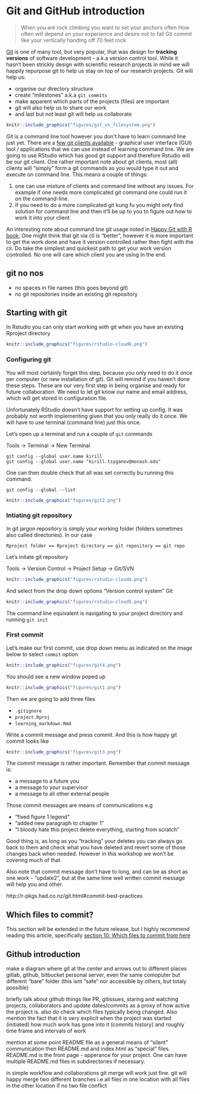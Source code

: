 # Git and GitHub introduction

> When you are rock climbing you want to set your anchors often
> How often will depend on your experience and desire not to fall
> Git commit like your vertically handing off 70 feet rock

[Git](https://git-scm.com/doc) is one of many tool, but very popular, that was design for **tracking versions** of software development - a.k.a version control tool. While it hasn't been strickly design with scientific research projects in mind we will happily repurpose git to help us stay on top of our research projects. Git will help us:

- organise our directory structure
- create "milestones" a.k.a `git commits`
- make apparent which parts of the projects (files) are important
- git will also help us to share our work
- and last but not least git will help us collaborate

```r
knitr::include_graphics("figures/git_vs_filesystem.png")
```

Git is a command line tool however you don't have to learn command line just yet. There are a [few git clients available](https://happygitwithr.com/git-client.html) - graphical user interface (GUI) tool / applications that we can use instead of learning command line. We are going to use RStudio which has good git support and therefore Rstudio will be our git client. One rather important note about git clients, most (all) clients will "simply" form a git commands as you would type it out and execute on command line. This means a couple of things:

1. one can use mixture of clients and command line without any issues. For example if one needs more complicated git command one could run it on the command-line.
2. if you need to do a more complicated git kung fu you might only find solution for command line and then it'll be up to you to figure out how to work it into your client

An interesting note about command line git usage noted in [Happy Git with R book](https://happygitwithr.com/git-client.html); One might think that git via cli is "better", however it is more important to get the work done and have it version controlled rather then fight with the cli. Do take the simplest and quickest path to get your work version controlled. No one will care which client you are using in the end.

## git no nos

- no spaces in file names (this goes beyond git)
- no git repositories inside an existing git repository

## Starting with git

In Rstudio you can only start working with git when you have an existing Rproject directory

```r
knitr::include_graphics("figures/rstudio-cloud6.png")
```

### Configuring git

You will most certainly forget this step, because you only need to do it once per computer (or new installation of git). Git will remind if you haven't done these steps.
These are our very first step in being organise and ready for future collaboration. We need to let git know our name and email address, which will get stored in configuration file.

Unfortunately RStudio doesn't have support for setting up config. It was probably not worth implementing given that you only really do it once. We will have to use terminal (command line) just this once.

Let's open up a terminal and run a couple of `git` commands

Tools -> Terminal -> New Terminal

```
git config --global user.name kirill
git config --global user.name "kirill.tsyganov@monash.edu"
```

One can then double check that all was set correctly bu running this command.

```
git config --global --list
```

```r
knitr::include_graphics("figures/git2.png")
```

### Intiating git repository

In git jargon repository is simply your working folder (folders sometimes also called directories). In our case

`Rproject folder == Rproject directory == git repository == git repo`

Let's initate git repository

Tools -> Version Control -> Project Setup -> Git/SVN

```r
knitr::include_graphics("figures/rstudio-cloud4.png")
```

And select from the drop down options "Version control system" Git

```r
knitr::include_graphics("figures/rstudio-cloud5.png")
```

The command line equivalent is navigating to your project directory and running `git init`

### First commit

Let's make our first commit, use drop down menu as indicated on the image below to select `commit` option

```r
knitr::include_graphics("figures/git4.png")
```
You should see a new window poped up

```r
knitr::include_graphics("figures/git1.png")
```

Then we are going to add three files

- `.gitignore`
- `project.Rproj`
- `learning_markdown.Rmd`


Write a commit message and press commit. And this is how happy git commit looks like

```r
knitr::include_graphics("figures/git3.png")
```

The commit message is rather important. Remember that commit message is:

- a message to a future you
- a message to your supervisor
- a message to all other external people

Those commit messages are means of communications e.g

- "fixed figure 1 legend"
- "added new paragraph to chapter 1"
- "I bloody hate this project delete everything, starting from scratch"

Good thing is, as long as you "tracking" your deletes you can always go back to them and check what you have deleted and revert some of those changes back when needed. However in this workshop we won't be covering much of that.

Also note that commit message don't have to long, and can be as short as one work - "update2", but at the same time well written commit message will help you and other.

http://r-pkgs.had.co.nz/git.html#commit-best-practices

## Which files to commit?

This section will be extended in the future release, but I highly recommend reading this article, specifically [section 10: Which files to commit from here](https://peerj.com/preprints/3159/)

## Github introduction

make a diagram where git at the center and arrows out to different places gitlab, github, bitbucket personal server, even the same comoputer but different "bare" folder (this isnt "safe" nor accessible by others, but totaly possible)

briefly talk about github things like PR, gitissues, staring and watching projects, collaborators and update dates/commits as a proxy of how active the project is. also do check which files typically being changed. Also mention the fact that it is very explicit when the project was started (initiated) how much work has gone into it (commits history) and roughly time frame and intervals of work


mention at some point README file as a general means of "silent"  communication then README.md and index.html as "special" files. README.md is the front page - apperance for your project. One can have multiple README.md files in subdirectories if necessary.


in simple workflow and collaborations git merge will work just fine. git will happy merge two different branches i.e all files in one location with all files in the other location if no two file conflict
